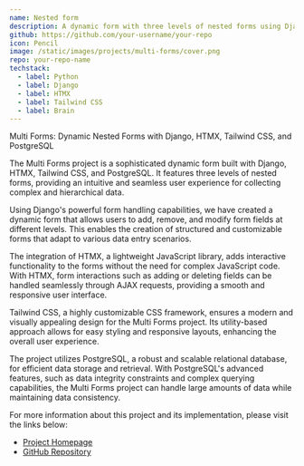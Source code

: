 ```yaml
---
name: Nested form
description: A dynamic form with three levels of nested forms using Django, HTMX, Tailwind CSS, and PostgreSQL
github: https://github.com/your-username/your-repo
icon: Pencil
image: /static/images/projects/multi-forms/cover.png
repo: your-repo-name
techstack:
  - label: Python
  - label: Django
  - label: HTMX
  - label: Tailwind CSS
  - label: Brain
---
```


Multi Forms: Dynamic Nested Forms with Django, HTMX, Tailwind CSS, and PostgreSQL

The Multi Forms project is a sophisticated dynamic form built with Django, HTMX, Tailwind CSS, and PostgreSQL. It features three levels of nested forms, providing an intuitive and seamless user experience for collecting complex and hierarchical data.

Using Django's powerful form handling capabilities, we have created a dynamic form that allows users to add, remove, and modify form fields at different levels. This enables the creation of structured and customizable forms that adapt to various data entry scenarios.

The integration of HTMX, a lightweight JavaScript library, adds interactive functionality to the forms without the need for complex JavaScript code. With HTMX, form interactions such as adding or deleting fields can be handled seamlessly through AJAX requests, providing a smooth and responsive user interface.

Tailwind CSS, a highly customizable CSS framework, ensures a modern and visually appealing design for the Multi Forms project. Its utility-based approach allows for easy styling and responsive layouts, enhancing the overall user experience.

The project utilizes PostgreSQL, a robust and scalable relational database, for efficient data storage and retrieval. With PostgreSQL's advanced features, such as data integrity constraints and complex querying capabilities, the Multi Forms project can handle large amounts of data while maintaining data consistency.

For more information about this project and its implementation, please visit the links below:

- [Project Homepage](https://your-website-url.com)
- [GitHub Repository](https://github.com/your-username/your-repo)

